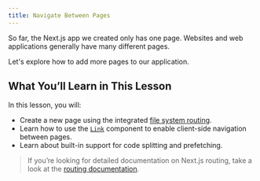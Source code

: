 ```yaml
---
title: Navigate Between Pages
---
```


So far, the Next.js app we created only has one page. Websites and web applications generally have many different pages.

Let's explore how to add more pages to our application.

## What You’ll Learn in This Lesson

In this lesson, you will:

- Create a new page using the integrated [file system routing](/docs/routing/introduction).
- Learn how to use the [`Link`](https://nextjs.org/docs/api-reference/next/link) component to enable client-side navigation between pages.
- Learn about built-in support for code splitting and prefetching.

> If you’re looking for detailed documentation on Next.js routing, take a look at the [routing documentation](/docs/routing/introduction).
